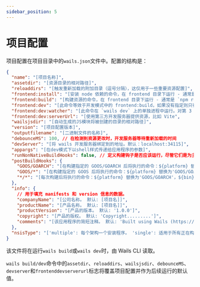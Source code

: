 ```yaml
---
sidebar_position: 5
---
```


# 项目配置

项目配置在项目目录中的`wails.json`文件中。配置的结构是：

```json
{
  "name": "[项目名称]",
  "assetdir": "[资源目录的相对路径]",
  "reloaddirs": "[触发重新加载的附加目录（逗号分隔），这仅用于一些重要资源配置]",
  "frontend:install": "[安装 node 依赖的命令，在 frontend 目录下运行 - 通常是 `npm install`]",
  "frontend:build": "[构建资源的命令，在 frontend 目录下运行 - 通常是 `npm run build`]",
  "frontend:dev": "[此命令等效于开发模式中的 frontend:build，如果没有指定则只有 frontend:build]",
  "frontend:dev:watcher": "[此命令在 `wails dev` 上的单独进程中运行。对第 3 方观察者有用]",
  "frontend:dev:serverUrl": "[使用第三方开发服务器提供资源，比如 Vite",
  "wailsjsdir": "[自动生成的JS模块将被创建的目录的相对路径]",
  "version": "[项目配置版本]",
  "outputfilename": "[二进制文件的名称]",
  "debounceMS": 100, // 在检测到资源更改时，开发服务器等待重新加载的时间
  "devServer": "[将 wails 开发服务器绑定到的地址。默认：localhost:34115]",
  "appargs": "[在dev模式下以shell样式传递给应用程序的参数]",
  "runNonNativeBuildHooks": false, // 定义构建钩子是否应该运行，尽管它们是为主机操作系统以外的操作系统定义的。
  "postBuildHooks": {
    "GOOS/GOARCH": "[在构建指定的 GOOS/GOARCH 后将执行的命令：${platform} 替换为'GOOS/GOARCH'，${bin} 替换为编译后的二进制文件的路径。'GOOS/GOARCH'钩子在'GOOS/*'和'*/*'钩子之前执行。]",
    "GOOS/*": "[在构建指定的 GOOS 后将执行的命令：${platform} 替换为'GOOS/GOARCH'，${bin} 替换为编译后的二进制文件的路径。'GOOS/*'钩子在'*/*'钩子之前执行。]",
    "*/*": "[每次构建后将执行的命令：${platform} 替换为'GOOS/GOARCH'，${bin} 替换为编译后的二进制文件的路径。]"
  },
  "info": {
    // 用于填充 manifests 和 version 信息的数据。
    "companyName": "[公司名称。 默认: [项目名]]",
    "productName": "[产品名称。 默认: [项目名]]",
    "productVersion": "[产品的版本。 默认: '1.0.0']",
    "copyright": "[产品的版权。 默认: 'Copyright.........']",
    "comments": "[该应用程序的简短注释。 默认: 'Built using Wails (https://wails.app)']"
  },
  "nsisType": "['multiple': 每个架构一个安装程序。 'single': 适用于所有正在构建的架构的单一通用安装程序。 默认: 'multiple']"
}
```

该文件将在运行`wails build`或`wails dev`时，由 Wails CLI 读取。

`wails build/dev`命令中的`assetdir`、`reloaddirs`、`wailsjsdir`、`debounceMS`、`devserver`和`frontenddevserverurl`标志将覆盖项目配置并作为后续运行的默认值。
